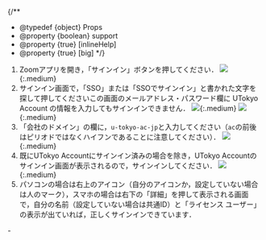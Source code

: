 
{/**
  * @typedef {object} Props
  * @property {boolean} support
  * @property {true} [inlineHelp]
  * @property {true} [big]
  */}

1. Zoomアプリを開き，「サインイン」ボタンを押してください．
   <If cond={props.big}>
     ![](/zoom/signin/4.png){:.medium}
   </If>
2. サインイン画面で，「SSO」または「SSOでサインイン」と書かれた文字を探して押してください<If cond={props.big}>この画面のメールアドレス・パスワード欄に UTokyo Account の情報を入力してもサインインできません．</If>
   <If cond={props.big}>
     ![](/zoom/signin/5.png){:.medium}
     ![](/zoom/signin/6.png){:.medium}
   </If>
3. 「会社のドメイン」の欄に，`u-tokyo-ac-jp`と入力してください（`ac`の前後はピリオドではなくハイフンであることに注意してください）．
   <If cond={props.big}>
     ![](/zoom/signin/7.png){:.medium}
   </If>
4. 既にUTokyo Accountにサインイン済みの場合を除き，UTokyo Accountのサインイン画面が表示されるので，サインインしてください．
   <If cond={props.big}>
     ![](/zoom/signin/2.png){:.medium}
   </If>
   <If cond={props.inlineHelp}>
     <SigninAppHelpDomain />
   </If>
5. パソコンの場合は右上のアイコン（自分のアイコンか，設定していない場合は人のマーク），スマホの場合は右下の「詳細」を押して表示される画面で，自分の名前（設定していない場合は共通ID）と「ライセンス ユーザー」の表示が出ていれば，正しくサインインできています．

<If cond={props.inlineHelp}>
  <Support lang="ja" show={props.support} />
  <Help lang="ja" support={props.support}  slot="else">
    - <SigninAppHelpDomain oneline />
  </Help>
</If>
